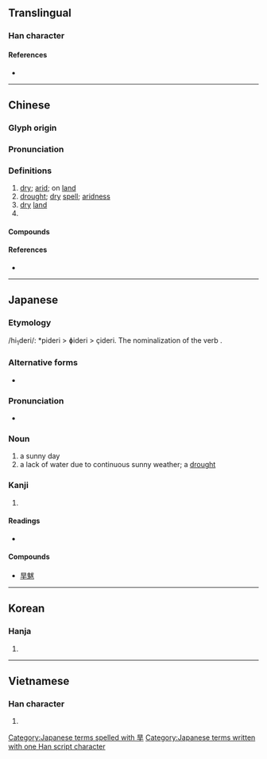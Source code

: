 {{character info/new}}
==Translingual==

===Han character===
{{Han char|rn=72|rad=日|as=03|sn=7|four=60401|canj=AMJ|ids=⿱日干}}

====References====
* {{Han ref|kx=0490.060|dkj=13752|dj=0851.070|hdz=21486.080|uh=65F1|ud=26097|bh=A7F2|bd=42994}}

----

==Chinese==
{{zh-forms}}

===Glyph origin===
{{Han etym}}

===Pronunciation===
{{zh-pron
|m=hàn
|c=hon5
|h=pfs=hôn
|mn=hān/qz:ǒaⁿ/tw,xm,zz:ōaⁿ/tw,xm,zz:hōaⁿ
|mn_note=hān - literary; ǒaⁿ/ōaⁿ/hōaⁿ - vernacular
|mc=y
|oc=y
|ma=y
|cat=a,n
}}

===Definitions===
{{zh-hanzi}}

# [[dry]]; [[arid]]; on [[land]]
# [[drought]]; [[dry]] [[spell]]; [[aridness]]
# [[dry]] [[land]]
# {{zh-abbrev|墨旱蓮}}

====Compounds====
{{zh-der|旱冰|旱船|旱道|旱道兒|旱稻|旱稻兒|旱地|旱季|旱井|旱澇|旱澇保收|旱路|旱年|旱橋|旱情|旱傘|旱生植物|旱獺|旱天|旱田|旱象|旱鴨子|旱煙|旱煙袋|旱秧田|旱災|亢旱|久旱不雨|天旱|乾旱|大旱雲霓|伏旱|旱魃為虐|旱船舞|水旱不收|旱祭|旱苗|撐旱船|旱苗得雨|水旱|水旱碼頭|抗旱|秋旱|旱軍|涔旱|旱麓|旱潦|旱魃|枯旱|旱煙筒|旱性植物|旱天雷|蟲霜水旱|苦旱|遍地荒旱|耐旱|起旱|荒旱|跑旱船}}

====References====
* {{thcwd|3226}}

----

==Japanese==

===Etymology===
/hi<sub>1</sub>deri/: *pideri > ɸideri > çideri. The nominalization of the verb {{m|ja|日照る|tr=hideru}}.

===Alternative forms===
* {{l|ja|日照り}}

===Pronunciation===
* {{IPA|[çideri]|lang=ja}}

===Noun===
{{ja-noun|ひでり}}

# a sunny day
# a lack of water due to continuous sunny weather; a [[drought]]

===Kanji===
{{ja-kanji|grade=|rs=日03}}

# {{defn|lang=ja|sort=日03}}

====Readings====
* {{ja-readings|on=[[かん]] (kan)|kun=[[ひでり]] (hideri)}}

====Compounds====
* [[旱魃]]

[[Category:Japanese terms spelled with 旱]]
[[Category:Japanese terms written with one Han script character]]

----

==Korean==

===Hanja===
{{ko-hanja|hangeul=한|eumhun=|rv=han|mr=han|y=han}}

# {{defn|lang=ko|sort=日03}}

----

==Vietnamese==

===Han character===
{{vi-hantu|[[hạn]], [[khan]]|rs=日03}}

# {{defn|lang=vi|sort=日03}}